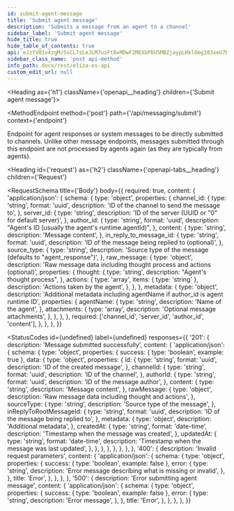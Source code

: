```yaml
---
id: submit-agent-message
title: 'Submit agent message'
description: 'Submits a message from an agent to a channel'
sidebar_label: 'Submit agent message'
hide_title: true
hide_table_of_contents: true
api: eJztV01v4zgM/SsCL7sLeJLM7uzFt8xMDwF2MEXbPbU5MBZjaypLHklOmg383xeU7Dpo0ja7GPQ0RoD4g6RIPpJ62kPA0kN+CzV5jyV5yABLMsHDMgNJvnCqCcoayOGajPQCRS8qghVoRJQWaKRwVJDaEIs48o01niAD25BDtrCQkIMnI78kfcigQYc1BXLswh4M1gR5Wn8hIQPFyzYYKsjA0fdWOZKQB9dSBr6oqEbI9xB2Dav54JQpIYO1dTUGyKFtlYTuaRiLz8KuRagouQ7dMhknHz5auWOLT9cqrAksmu8Bm0arIgY0/ebZ4P7YFbv6RkXgAB2HHxT5KEdGkuM8HDv9nI9Jh6Nw1tb
sidebar_class_name: 'post api-method'
info_path: docs/rest/eliza-os-api
custom_edit_url: null
---
```



<Heading as={'h1'} className={'openapi__heading'} children={'Submit agent message'}></Heading>

<MethodEndpoint
  method={'post'}
  path={'/api/messaging/submit'}
  context={'endpoint'}
></MethodEndpoint>

Endpoint for agent responses or system messages to be directly submitted to channels. Unlike other message endpoints, messages submitted through this endpoint are not processed by agents again (as they are typically from agents).

<Heading
  id={'request'}
  as={'h2'}
  className={'openapi-tabs__heading'}
  children={'Request'}
></Heading>

<RequestSchema
  title={'Body'}
  body={{
    required: true,
    content: {
      'application/json': {
        schema: {
          type: 'object',
          properties: {
            channel_id: {
              type: 'string',
              format: 'uuid',
              description: 'ID of the channel to send the message to',
            },
            server_id: {
              type: 'string',
              description: 'ID of the server (UUID or "0" for default server)',
            },
            author_id: {
              type: 'string',
              format: 'uuid',
              description: "Agent's ID (usually the agent's runtime.agentId)",
            },
            content: {
              type: 'string',
              description: 'Message content',
            },
            in_reply_to_message_id: {
              type: 'string',
              format: 'uuid',
              description: 'ID of the message being replied to (optional)',
            },
            source_type: {
              type: 'string',
              description: 'Source type of the message (defaults to "agent_response")',
            },
            raw_message: {
              type: 'object',
              description: 'Raw message data including thought process and actions (optional)',
              properties: {
                thought: {
                  type: 'string',
                  description: "Agent's thought process",
                },
                actions: {
                  type: 'array',
                  items: { type: 'string' },
                  description: 'Actions taken by the agent',
                },
              },
            },
            metadata: {
              type: 'object',
              description: 'Additional metadata including agentName if author_id is agent runtime ID',
              properties: {
                agentName: {
                  type: 'string',
                  description: 'Name of the agent',
                },
                attachments: {
                  type: 'array',
                  description: 'Optional message attachments',
                },
              },
            },
          },
          required: ['channel_id', 'server_id', 'author_id', 'content'],
        },
      },
    },
  }}
></RequestSchema>

<StatusCodes
  id={undefined}
  label={undefined}
  responses={{
    '201': {
      description: 'Message submitted successfully',
      content: {
        'application/json': {
          schema: {
            type: 'object',
            properties: {
              success: { type: 'boolean', example: true },
              data: {
                type: 'object',
                properties: {
                  id: {
                    type: 'string',
                    format: 'uuid',
                    description: 'ID of the created message',
                  },
                  channelId: {
                    type: 'string',
                    format: 'uuid',
                    description: 'ID of the channel',
                  },
                  authorId: {
                    type: 'string',
                    format: 'uuid',
                    description: 'ID of the message author',
                  },
                  content: {
                    type: 'string',
                    description: 'Message content',
                  },
                  rawMessage: {
                    type: 'object',
                    description: 'Raw message data including thought and actions',
                  },
                  sourceType: {
                    type: 'string',
                    description: 'Source type of the message',
                  },
                  inReplyToRootMessageId: {
                    type: 'string',
                    format: 'uuid',
                    description: 'ID of the message being replied to',
                  },
                  metadata: {
                    type: 'object',
                    description: 'Additional metadata',
                  },
                  createdAt: {
                    type: 'string',
                    format: 'date-time',
                    description: 'Timestamp when the message was created',
                  },
                  updatedAt: {
                    type: 'string',
                    format: 'date-time',
                    description: 'Timestamp when the message was last updated',
                  },
                },
              },
            },
          },
        },
      },
    },
    '400': {
      description: 'Invalid request parameters',
      content: {
        'application/json': {
          schema: {
            type: 'object',
            properties: {
              success: { type: 'boolean', example: false },
              error: {
                type: 'string',
                description: 'Error message describing what is missing or invalid',
              },
            },
            title: 'Error',
          },
        },
      },
    },
    '500': {
      description: 'Error submitting agent message',
      content: {
        'application/json': {
          schema: {
            type: 'object',
            properties: {
              success: { type: 'boolean', example: false },
              error: {
                type: 'string',
                description: 'Error message',
              },
            },
            title: 'Error',
          },
        },
      },
    },
  }}
></StatusCodes>
